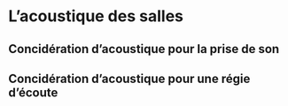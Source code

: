 # L'acoustique des salles

## Concidération d'acoustique pour la prise de son

## Concidération d'acoustique pour une régie d'écoute